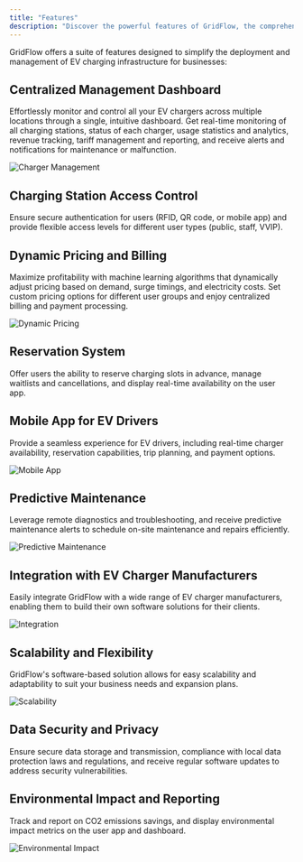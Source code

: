 ```yaml
---
title: "Features"
description: "Discover the powerful features of GridFlow, the comprehensive backend solution for businesses looking to deploy and manage EV charging infrastructure"
---
```


GridFlow offers a suite of features designed to simplify the deployment and management of EV charging infrastructure for businesses:

## Centralized Management Dashboard

Effortlessly monitor and control all your EV chargers across multiple locations through a single, intuitive dashboard. Get real-time monitoring of all charging stations, status of each charger, usage statistics and analytics, revenue tracking, tariff management and reporting, and receive alerts and notifications for maintenance or malfunction.

![Charger Management](/images/charger-management.png)

## Charging Station Access Control

Ensure secure authentication for users (RFID, QR code, or mobile app) and provide flexible access levels for different user types (public, staff, VVIP).

## Dynamic Pricing and Billing

Maximize profitability with machine learning algorithms that dynamically adjust pricing based on demand, surge timings, and electricity costs. Set custom pricing options for different user groups and enjoy centralized billing and payment processing.

![Dynamic Pricing](/images/dynamic-pricing.png)

## Reservation System

Offer users the ability to reserve charging slots in advance, manage waitlists and cancellations, and display real-time availability on the user app.

## Mobile App for EV Drivers

Provide a seamless experience for EV drivers, including real-time charger availability, reservation capabilities, trip planning, and payment options.

![Mobile App](/images/mobile-app.png)

## Predictive Maintenance

Leverage remote diagnostics and troubleshooting, and receive predictive maintenance alerts to schedule on-site maintenance and repairs efficiently.

![Predictive Maintenance](/images/predictive-maintenance.png)

## Integration with EV Charger Manufacturers

Easily integrate GridFlow with a wide range of EV charger manufacturers, enabling them to build their own software solutions for their clients.

![Integration](/images/integration.png)

## Scalability and Flexibility

GridFlow's software-based solution allows for easy scalability and adaptability to suit your business needs and expansion plans.

![Scalability](/images/scalability.png)

## Data Security and Privacy

Ensure secure data storage and transmission, compliance with local data protection laws and regulations, and receive regular software updates to address security vulnerabilities.

## Environmental Impact and Reporting

Track and report on CO2 emissions savings, and display environmental impact metrics on the user app and dashboard.

![Environmental Impact](/images/environmental-impact.png)
